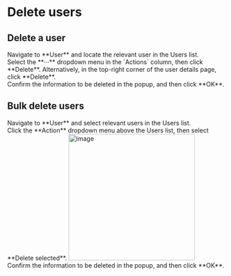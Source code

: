 # Delete users

## Delete a user

<Steps>

<div>
<Nav name="console" />
</div>

<div>
Navigate to **User** and locate the relevant user in the Users list.
</div>

<div>
Select the **···** dropdown menu in the `Actions` column, then click **Delete**. Alternatively, in the top-right corner of the user details page, click **Delete**.
</div>

<div>
Confirm the information to be deleted in the popup, and then click **OK**.
</div>

</Steps>


## Bulk delete users

<Steps>

<div>
<Nav name="console" />
</div>

<div>
Navigate to **User** and select relevant users in the Users list.
</div>

<div>
Click the **Action** dropdown menu above the Users list, then select **Delete selected**.
<img src="/images/docs/admin-guides/users/bulk_delete_users.png" alt="image" width="290"/>
</div>


<div>
Confirm the information to be deleted in the popup, and then click **OK**.
</div>

</Steps>